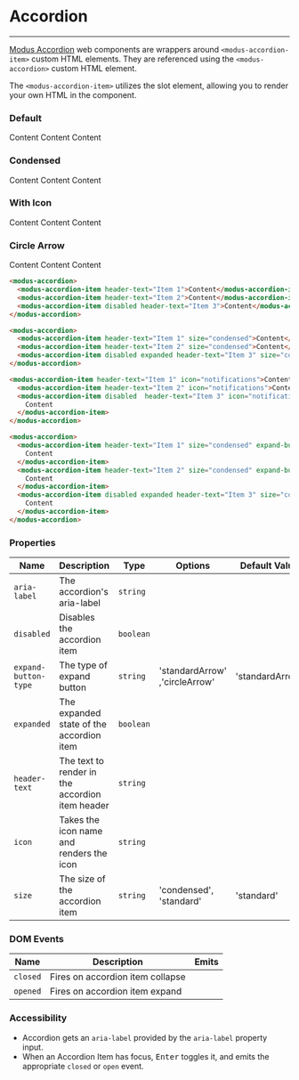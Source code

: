 # Accordion

---

[Modus Accordion](https://modus.trimble.com/components/accordions/) web components are wrappers around `<modus-accordion-item>` custom HTML elements. They are referenced using the `<modus-accordion>` custom HTML element.

The `<modus-accordion-item>` utilizes the slot element, allowing you to render your own HTML in the component.

### Default

<modus-accordion>
  <modus-accordion-item header-text="Item 1">Content</modus-accordion-item>
  <modus-accordion-item header-text="Item 2">Content</modus-accordion-item>
  <modus-accordion-item disabled header-text="Item 3">
    Content
  </modus-accordion-item>
</modus-accordion>

### Condensed

<modus-accordion>
  <modus-accordion-item header-text="Item 1" size="condensed">
    Content
  </modus-accordion-item>
  <modus-accordion-item header-text="Item 2" size="condensed">
    Content
  </modus-accordion-item>
  <modus-accordion-item disabled expanded header-text="Item 3" size="condensed">
    Content
  </modus-accordion-item>
</modus-accordion>

### With Icon

<modus-accordion>
  <modus-accordion-item header-text="Item 1" icon="notifications">Content</modus-accordion-item>
  <modus-accordion-item header-text="Item 2" icon="notifications">Content</modus-accordion-item>
  <modus-accordion-item disabled  header-text="Item 3" icon="notifications">
    Content
  </modus-accordion-item>
</modus-accordion>

### Circle Arrow

<modus-accordion>
  <modus-accordion-item header-text="Item 1" size="condensed" expand-button-type="circleArrow">
    Content
  </modus-accordion-item>
  <modus-accordion-item header-text="Item 2" size="condensed" expand-button-type="circleArrow">
    Content
  </modus-accordion-item>
  <modus-accordion-item disabled expanded header-text="Item 3" size="condensed" expand-button-type="circleArrow">
    Content
  </modus-accordion-item>
</modus-accordion>

```html
<modus-accordion>
  <modus-accordion-item header-text="Item 1">Content</modus-accordion-item>
  <modus-accordion-item header-text="Item 2">Content</modus-accordion-item>
  <modus-accordion-item disabled header-text="Item 3">Content</modus-accordion-item>
</modus-accordion>

<modus-accordion>
  <modus-accordion-item header-text="Item 1" size="condensed">Content</modus-accordion-item>
  <modus-accordion-item header-text="Item 2" size="condensed">Content</modus-accordion-item>
  <modus-accordion-item disabled expanded header-text="Item 3" size="condensed">Content</modus-accordion-item>
</modus-accordion>

<modus-accordion-item header-text="Item 1" icon="notifications">Content</modus-accordion-item>
  <modus-accordion-item header-text="Item 2" icon="notifications">Content</modus-accordion-item>
  <modus-accordion-item disabled  header-text="Item 3" icon="notifications">
    Content
  </modus-accordion-item>
</modus-accordion>

<modus-accordion>
  <modus-accordion-item header-text="Item 1" size="condensed" expand-button-type="circleArrow">
    Content
  </modus-accordion-item>
  <modus-accordion-item header-text="Item 2" size="condensed" expand-button-type="circleArrow">
    Content
  </modus-accordion-item>
  <modus-accordion-item disabled expanded header-text="Item 3" size="condensed" expand-button-type="circleArrow">
    Content
  </modus-accordion-item>
</modus-accordion>
```

### Properties

| Name                 | Description                                     | Type      | Options                        | Default Value   | Required |
| -------------------- | ----------------------------------------------- | --------- | ------------------------------ | --------------- | -------- |
| `aria-label`         | The accordion's aria-label                      | `string`  |                                |                 |          |
| `disabled`           | Disables the accordion item                     | `boolean` |                                |                 |          |
| `expand-button-type` | The type of expand button                       | `string`  |  'standardArrow' ,'circleArrow'| 'standardArrow' |          |
| `expanded`           | The expanded state of the accordion item        | `boolean` |                                |                 |          |
| `header-text`        | The text to render in the accordion item header | `string`  |                                |                 |          |
| `icon`               | Takes the icon name and renders the icon        | `string`  |                                |                 |          |
| `size`               | The size of the accordion item                  | `string`  | 'condensed', 'standard'        | 'standard'      |          |
### DOM Events

| Name     | Description                      | Emits |
| -------- | -------------------------------- | ----- |
| `closed` | Fires on accordion item collapse |       |
| `opened` | Fires on accordion item expand   |       |

### Accessibility

- Accordion gets an `aria-label` provided by the `aria-label` property input.
- When an Accordion Item has focus, <kbd>Enter</kbd> toggles it, and emits the appropriate `closed` or `open` event.
